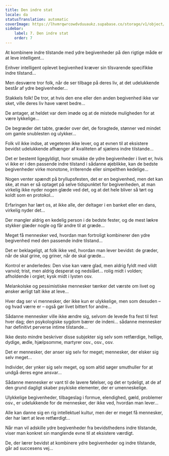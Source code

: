 ```yaml
---
title: Den indre stat
locale: da
statusTranslation: automatic
coverImage: https://lhvmrqwrcowdvduuaukz.supabase.co/storage/v1/object/public/strapi-uploads/small_cover-tratado-de-psicologia-revolucionaria.webp-5e15e1cec4e0ebebcde5d7fc7565d8fd.webp
sidebar:
    label: 7. Den indre stat
    order: 7
---
```

At kombinere indre tilstande med ydre begivenheder på den rigtige måde er at leve intelligent...

Enhver intelligent oplevet begivenhed kræver sin tilsvarende specifikke indre tilstand...

Men desværre tror folk, når de ser tilbage på deres liv, at det udelukkende består af ydre begivenheder...

Stakkels folk! De tror, at hvis den ene eller den anden begivenhed ikke var sket, ville deres liv have været bedre...

De antager, at heldet var dem imøde og at de mistede muligheden for at være lykkelige...

De begræder det tabte, græder over det, de foragtede, stønner ved mindet om gamle snublesten og ulykker...

Folk vil ikke indse, at vegeteren ikke lever, og at evnen til at eksistere bevidst udelukkende afhænger af kvaliteten af sjælens indre tilstande...

Det er bestemt ligegyldigt, hvor smukke de ydre begivenheder i livet er, hvis vi ikke er i den passende indre tilstand i sådanne øjeblikke, kan de bedste begivenheder virke monotone, irriterende eller simpelthen kedelige...

Nogen venter spændt på bryllupsfesten, det er en begivenhed, men det kan ske, at man er så optaget på selve tidspunktet for begivenheden, at man virkelig ikke nyder nogen glæde ved det, og at det hele bliver så tørt og koldt som en protokol...

Erfaringen har lært os, at ikke alle, der deltager i en banket eller en dans, virkelig nyder det...

Der mangler aldrig en kedelig person i de bedste fester, og de mest lækre stykker glæder nogle og får andre til at græde...

Meget få mennesker ved, hvordan man fortroligt kombinerer den ydre begivenhed med den passende indre tilstand...

Det er beklageligt, at folk ikke ved, hvordan man lever bevidst: de græder, når de skal grine, og griner, når de skal græde...

Kontrol er anderledes: Den vise kan være glad, men aldrig fyldt med vildt vanvid; trist, men aldrig desperat og nedslået... rolig midt i volden; afholdende i orgiet; kysk midt i lysten osv.

Melankolske og pessimistiske mennesker tænker det værste om livet og ønsker ærligt talt ikke at leve...

Hver dag ser vi mennesker, der ikke kun er ulykkelige, men som desuden – og hvad værre er – også gør livet bittert for andre...

Sådanne mennesker ville ikke ændre sig, selvom de levede fra fest til fest hver dag; den psykologiske sygdom bærer de indeni... sådanne mennesker har definitivt perverse intime tilstande...

Ikke desto mindre beskriver disse subjekter sig selv som retfærdige, hellige, dydige, ædle, hjælpsomme, martyrer osv., osv., osv.

Det er mennesker, der anser sig selv for meget; mennesker, der elsker sig selv meget...

Individer, der ynker sig selv meget, og som altid søger smuthuller for at undgå deres egne ansvar...

Sådanne mennesker er vant til de lavere følelser, og det er tydeligt, at de af den grund dagligt skaber psykiske elementer, der er umenneskelige.

Ulykkelige begivenheder, tilbageslag i formue, elendighed, gæld, problemer osv., er udelukkende for de mennesker, der ikke ved, hvordan man lever...

Alle kan danne sig en rig intellektuel kultur, men der er meget få mennesker, der har lært at leve retfærdigt...

Når man vil adskille ydre begivenheder fra bevidsthedens indre tilstande, viser man konkret sin manglende evne til at eksistere værdigt.

De, der lærer bevidst at kombinere ydre begivenheder og indre tilstande, går ad succesens vej...

